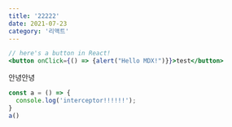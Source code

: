 ```yaml
---
title: '22222'
date: 2021-07-23
category: '리액트'
---
```


```jsx
// here's a button in React!
<button onClick={() => {alert("Hello MDX!")}}>test</button>
```
안녕안녕

```js
const a = () => {
  console.log('interceptor!!!!!!');
}
a()
```